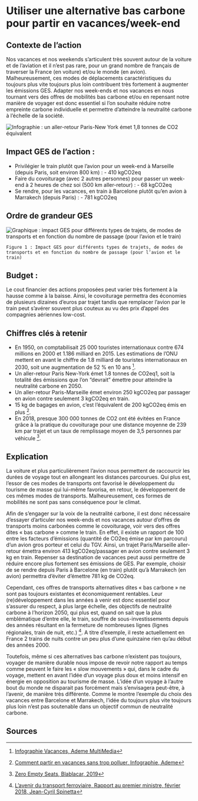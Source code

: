 # Utiliser une alternative bas carbone pour partir en vacances/week-end

## Contexte de l’action

Nos vacances et nos weekends s’articulent très souvent autour de la voiture et de l’aviation et il n’est pas rare, pour un grand nombre de français de traverser la France (en voiture) et/ou le monde (en avion). Malheureusement, ces modes de déplacements caractéristiques du toujours plus vite toujours plus loin contribuent très fortement à augmenter les émissions GES. Adapter nos week-ends et nos vacances en nous tournant vers des offres de mobilités bas carbone et/ou en repensant notre manière de voyager est donc essentiel si l’on souhaite réduire notre empreinte carbone individuelle et permettre d’atteindre la neutralité carbone à
l’échelle de la société.

![Infographie : un aller-retour Paris-New York émet 1,8 tonnes de CO2 équivalent](/images/actions/Chiffres-clefs_alternatives_bas_carbones_vacances_week-end_v2.png)

## Impact GES de l’action :

- Privilégier le train plutôt que l’avion pour un week-end à Marseille (depuis Paris, soit environ 800 km) : - 410 kgCO2eq
- Faire du covoiturage (avec 2 autres personnes) pour passer un week-end à 2 heures de chez soi (500 km aller-retour) : - 68 kgCO2eq
- Se rendre, pour les vacances, en train à Barcelone plutôt qu’en avion à Marrakech (depuis Paris) : - 781 kgCO2eq

## Ordre de grandeur GES

![Graphique : impact GES pour différents types de trajets, de modes de transports et en fonction du nombre de passage (pour l’avion et le train)](/images/actions/alternative-bas-carbone-fig1.jpg)

`Figure 1 : Impact GES pour différents types de trajets, de modes de transports et en fonction du nombre de passage (pour l’avion et le train)`

## Budget :

Le cout financier des actions proposées peut varier très fortement à la hausse comme à la baisse. Ainsi, le covoiturage permettra des économies de plusieurs dizaines d’euros par trajet tandis que remplacer l’avion par le train peut s’avérer souvent plus couteux au vu des prix d’appel des compagnies aériennes low-cost.

## Chiffres clés à retenir

- En 1950, on comptabilisait 25 000 touristes internationaux contre 674 millions en 2000 et 1.186 milliard en 2015. Les estimations de l’ONU mettent en avant le chiffre de 1.8 milliard de touristes internationaux en 2030, soit une augmentation de 52 % en 10 ans [^1].
- Un aller-retour Paris New-York émet 1.8 tonnes de CO2eq1, soit la totalité des émissions que l’on “devrait” émettre pour atteindre la neutralité carbone en 2050.
- Un aller-retour Paris-Marseille émet environ 250 kgCO2eq par passager en avion contre seulement 3 kgCO2eq en train.
- 15 kg de bagages en avion, c’est l’équivalent de 200 kgCO2eq émis en plus [^2].
- En 2018, presque 300 000 tonnes de CO2 ont été évitées en France grâce à la pratique du covoiturage pour une distance moyenne de 239 km par trajet et un taux de remplissage moyen de 3,5 personnes par véhicule [^3].

## Explication

La voiture et plus particulièrement l’avion nous permettent de raccourcir les durées de voyage tout en allongeant les distances parcourues. Qui plus est, l’essor de ces modes de transports ont favorisé le développement du tourisme de masse qui lui-même favorisa, en retour, le développement de ces mêmes modes de transports. Malheureusement, ces formes de mobilités ne sont pas sans conséquence pour le climat.

Afin de s’engager sur la voix de la neutralité carbone, il est donc nécessaire d’essayer d’articuler nos week-ends et nos vacances autour d’offres de transports moins carbonées comme le covoiturage, voir vers des offres dites « bas carbone » comme le train. En effet, il existe un rapport de 100 entre les facteurs d’émissions (quantité de CO2eq émise par km parcouru) d’un avion gros porteur et celui du TGV. Ainsi, un trajet Paris/Marseille aller-retour émettra environ 413 kgCO2eq/passager en avion contre seulement 3 kg en train. Repenser sa destination de vacances peut aussi permettre de réduire encore plus fortement ses émissions de GES. Par exemple, choisir de se rendre depuis Paris à Barcelone (en train) plutôt qu’à Marrakech (en avion) permettra d’éviter d’émettre 781 kg de CO2eq.

Cependant, ces offres de transports alternatives dites « bas carbone » ne sont pas toujours existantes et économiquement rentables. Leur (re)développement dans les années à venir est donc essentiel pour s’assurer du respect, à plus large échelle, des objectifs de neutralité carbone à l’horizon 2050, qui plus est, quand on sait que la plus emblématique d’entre elle, le train, souffre de sous-investissements depuis des années résultant en la fermeture de nombreuses lignes (lignes régionales, train de nuit, etc.) [^4]. A titre d’exemple, il reste actuellement en France 2 trains de nuits contre un peu plus d’une quinzaine rien qu’au début des années 2000.

Toutefois, même si ces alternatives bas carbone n’existent pas toujours, voyager de manière durable nous impose de revoir notre rapport au temps comme peuvent le faire les « slow mouvements » qui, dans le cadre du voyage, mettent en avant l’idée d’un voyage plus doux et moins intensif en énergie en opposition au tourisme de masse. L’idée d’un voyage à l’autre bout du monde ne disparait pas forcément mais s’envisagera peut-être, à l’avenir, de manière très différente. Comme le montre l’exemple du choix des vacances entre Barcelone et Marrakech, l’idée du toujours plus vite toujours plus loin n’est pas soutenable dans un objectif commun de neutralité carbone.

## Sources

[^1]: [Infographie Vacances, Ademe MultiMedia](https://multimedia.ademe.fr/infographies/vacances-au-kilometre/)
[^2]: [Comment partir en vacances sans trop polluer, Infographie, Ademe](https://librairie.ademe.fr/consommer-autrement/821-comment-partir-en-vacances-sans-trop-polluer-.html)
[^3]: [Zero Empty Seats, Blablacar, 2019](https://blog.blablacar.fr/blablalife/lp/zeroemptyseats)
[^4]: [L’avenir du transport ferroviaire, Rapport au premier ministre, février 2018, Jean-Cyril Spinetta](https://www.ecologie.gouv.fr/sites/default/files/2018.02.15_Rapport-Avenir-du-transport-ferroviaire.pdf)
